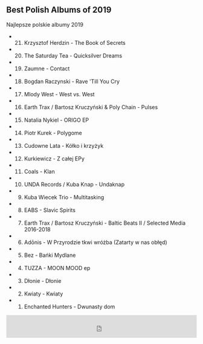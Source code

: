## Best Polish Albums of 2019

Najlepsze polskie albumy 2019

- 21. Krzysztof Herdzin - The Book of Secrets
- 20. The Saturday Tea - Quicksilver Dreams
- 19. Zaumne - Contact
- 18. Bogdan Raczynski - Rave 'Till You Cry
- 17. Mlody West - West vs. West
- 16. Earth Trax / Bartosz Kruczyński & Poly Chain - Pulses
- 15. Natalia Nykiel - ORIGO EP
- 14. Piotr Kurek - Polygome
- 13. Cudowne Lata - Kółko i krzyżyk
- 12. Kurkiewicz - Z całej EPy
- 11. Coals - Klan
- 10. UNDA Records / Kuba Knap - Undaknap
- 9. Kuba Wiecek Trio - Multitasking
- 8. EABS - Slavic Spirits
- 7. Earth Trax / Bartosz Kruczyński - Baltic Beats II / Selected Media 2016-2018
- 6. Adōnis - W Przyrodzie tkwi wróżba (Zatarty w nas obłęd)
- 5. Bez - Bańki Mydlane
- 4. TUZZA - MOON MOOD ep
- 3. Dłonie - Dłonie
- 2. Kwiaty - Kwiaty
- 1. Enchanted Hunters - Dwunasty dom

<iframe width="100%" height="60" src="https://player-widget.mixcloud.com/widget/iframe/?hide_cover=1&mini=1&light=1&feed=%2Fkrzysztof-ciach%2Fpolonez-14-01-2020-podsumowanie-2019r-najlepsze-polskie-albumy%2F" frameborder="0" ></iframe>
